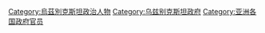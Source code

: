 [[Category:烏茲別克斯坦政治人物|Category:烏茲別克斯坦政治人物]]
[[Category:乌兹别克斯坦政府|Category:乌兹别克斯坦政府]]
[[Category:亚洲各国政府官员|Category:亚洲各国政府官员]]